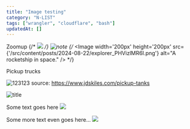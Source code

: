 ```yaml
---
title: "Image testing"
category: "N-LIST"
tags: ["wrangler", "cloudflare", "bash"]
updatedAt: []
---
```



Zoomup
{/* ![](/src/content/posts/2024-08-22/explorer_PHVizlMR6I.png) */}
![note](./explorer_PHVizlMR6I.png)
{/* <Image width='200px' height='200px' src={'/src/content/posts/2024-08-22/explorer_PHVizlMR6I.png'} alt="A rocketship in space." /> */}

Pickup trucks

![123123](/src/content/posts/2024-08-22/explorer_wuHrUqsago.jpg)
source: https://www.jdskiles.com/pickup-tanks


![title](/src/content/posts/2024-08-22/explorer_FwzKLD6S3t.png)

Some text goes here
![](/src/content/posts/2024-08-22/explorer_gmqADYbmyN.png)

Some more text even goes here...
![](/src/content/posts/2024-08-22/sublime_text_ZiEPX2TTU8.gif)




